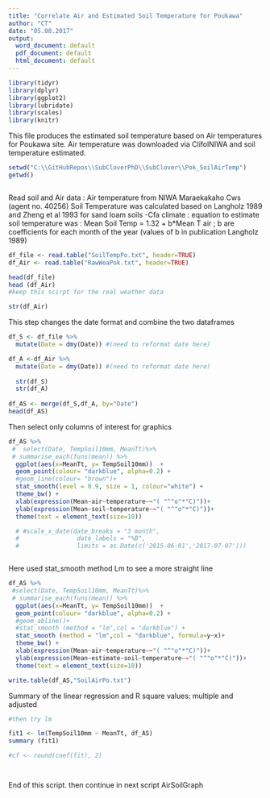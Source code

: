 ```yaml
---
title: "Correlate Air and Estimated Soil Temperature for Poukawa"
author: "CT"
date: "05.08.2017"
output: 
  word_document: default
  pdf_document: default
  html_document: default
---
```



```r
library(tidyr)
library(dplyr)
library(ggplot2)
library(lubridate)
library(scales)
library(knitr)
```

This file produces the estimated soil temperature based on  Air temperatures for Poukawa site. Air temperature was downloaded via ClifolNIWA and soil temperature estimated. 

```r

setwd("C:\\GitHubRepos\\SubCloverPhD\\SubClover\\Pok_SoilAirTemp")
getwd()



```

Read soil and Air data : Air temperature from NIWA Maraekakaho Cws (agent no. 40256)
Soil Temperature was calculated based on Langholz 1989 and Zheng et al 1993 for sand loam soils -Cfa climate : equation to estimate soil temperature was : Mean Soil Temp = 1.32 + b*Mean T air ; b are coefficients for each month of the year (values of b in publication Langholz 1989)

```r

df_file <- read.table("SoilTempPo.txt", header=TRUE)
df_Air <- read.table("RawWeaPok.txt", header=TRUE)

head(df_file)
head (df_Air)
#keep this scirpt for the real weather data

str(df_Air)
```


This step changes the  date format and combine the two dataframes 

```r

df_S <- df_file %>%
  mutate(Date = dmy(Date)) #(need to reformat date here)

df_A <-df_Air %>%
  mutate(Date = dmy(Date)) #(need to reformat date here)
  
  str(df_S)
  str(df_A)
  
df_AS <- merge(df_S,df_A, by="Date")
head(df_AS)

```


Then select only columns of interest for graphics 
 
```r

df_AS %>%
 #  select(Date, TempSoil10mm, MeanTt)%>%
 # summarise_each(funs(mean)) %>%
  ggplot(aes(x=MeanTt, y= TempSoil10mm))  +
  geom_point(colour= "darkblue", alpha=0.2) +
  #geom_line(colour= "brown")+
  stat_smooth(level = 0.9, size = 1, colour="white") + 
  theme_bw() +
  xlab(expression(Mean~air~temperature~~"( "^"o"*"C)"))+ 
  ylab(expression(Mean~soil~temperature~~"( "^"o"*"C)"))+
  theme(text = element_text(size=10))

  # #scale_x_date(date_breaks = "3 month", 
  #                date_labels = "%B",
  #                limits = as.Date(c('2015-06-01','2017-07-07')))



```

Here used stat_smooth method Lm to see a more straight line 


```r

df_AS %>%
 #select(Date, TempSoil10mm, MeanTt)%>%
 # summarise_each(funs(mean)) %>%
  ggplot(aes(x=MeanTt, y= TempSoil10mm))  +
  geom_point(colour= "darkblue", alpha=0.2) +
  #geom_abline()+
  #stat_smooth (method = "lm",col = "darkblue") +
  stat_smooth (method = "lm",col = "darkblue", formula=y~x)+
  theme_bw() +
  xlab(expression(Mean~air~temperature~~"( "^"o"*"C)"))+
  ylab(expression(Mean~estimate~soil~temperature~~"( "^"o"*"C)"))+
  theme(text = element_text(size=10))

write.table(df_AS,"SoilAirPo.txt")


```

Summary of  the linear regression  and R square values: multiple and adjusted 
```r


#then try lm 

fit1 <- lm(TempSoil10mm ~ MeanTt, df_AS)
summary (fit1)

#cf <- round(coef(fit), 2)




```





End of this script.
then continue in next script AirSoilGraph


